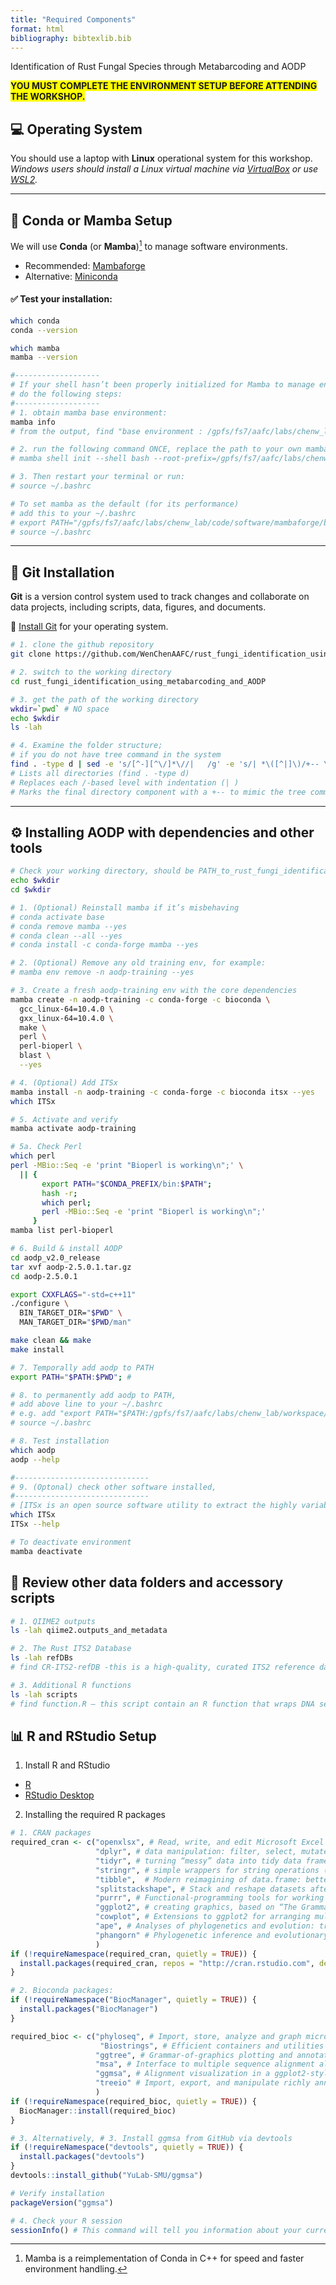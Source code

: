 ```yaml
---
title: "Required Components"
format: html
bibliography: bibtexlib.bib
---
```


::: custom-header-title
Identification of Rust Fungal Species through Metabarcoding and AODP
:::

[**YOU MUST COMPLETE THE ENVIRONMENT SETUP BEFORE ATTENDING THE WORKSHOP.**]{style="background-color:yellow; font-weight:bold;"}

## 💻 Operating System

You should use a laptop with **Linux** operational system for this workshop.\
*Windows users should install a Linux virtual machine via [VirtualBox](https://www.virtualbox.org/) or use [WSL2](https://learn.microsoft.com/en-us/windows/wsl/install).*

------------------------------------------------------------------------

## 🐍 Conda or Mamba Setup

We will use **Conda** (or **Mamba**)[^1] to manage software environments.

[^1]: Mamba is a reimplementation of Conda in C++ for speed and faster environment handling.

-   Recommended: [Mambaforge](https://github.com/conda-forge/miniforge#mambaforge){target="_blank"}
-   Alternative: [Miniconda](https://docs.conda.io/en/latest/miniconda.html){target="_blank"}

#### ✅ Test your installation:

::: bashblock
```bash
which conda
conda --version

which mamba
mamba --version

#-------------------
# If your shell hasn’t been properly initialized for Mamba to manage environments like conda activate does.
# do the following steps:
#-------------------
# 1. obtain mamba base environment: 
mamba info
# from the output, find "base environment : /gpfs/fs7/aafc/labs/chenw_lab/code/software/mambaforge"

# 2. run the following command ONCE, replace the path to your own mamba base environment
# mamba shell init --shell bash --root-prefix=/gpfs/fs7/aafc/labs/chenw_lab/code/software/mambaforge

# 3. Then restart your terminal or run:
# source ~/.bashrc 

# To set mamba as the default (for its performance)
# add this to your ~/.bashrc
# export PATH="/gpfs/fs7/aafc/labs/chenw_lab/code/software/mambaforge/bin:$PATH"
# source ~/.bashrc

```
:::

------------------------------------------------------------------------

## 🔧 Git Installation

**Git** is a version control system used to track changes and collaborate on data projects, including scripts, data, figures, and documents.

📌 [Install Git](http://happygitwithr.com/install-git.html){target="_blank"} for your operating system.

::: bashblock
```bash

# 1. clone the github repository
git clone https://github.com/WenChenAAFC/rust_fungi_identification_using_metabarcoding_and_AODP.git

# 2. switch to the working directory
cd rust_fungi_identification_using_metabarcoding_and_AODP

# 3. get the path of the working directory
wkdir=`pwd` # NO space
echo $wkdir
ls -lah

# 4. Examine the folder structure;
# if you do not have tree command in the system
find . -type d | sed -e 's/[^-][^\/]*\//|   /g' -e 's/| *\([^|]\)/+-- \1/'
# Lists all directories (find . -type d)
# Replaces each /-based level with indentation (| )
# Marks the final directory component with a +-- to mimic the tree command.

```
:::

------------------------------------------------------------------------

## ⚙️ Installing AODP with dependencies and other tools

::: bashblock
```bash

# Check your working directory, should be PATH_to_rust_fungi_identification_using_metabarcoding_and_AODP
echo $wkdir
cd $wkdir

# 1. (Optional) Reinstall mamba if it’s misbehaving
# conda activate base
# conda remove mamba --yes
# conda clean --all --yes
# conda install -c conda-forge mamba --yes

# 2. (Optional) Remove any old training env, for example:
# mamba env remove -n aodp-training --yes

# 3. Create a fresh aodp-training env with the core dependencies
mamba create -n aodp-training -c conda-forge -c bioconda \
  gcc_linux-64=10.4.0 \
  gxx_linux-64=10.4.0 \
  make \
  perl \
  perl-bioperl \
  blast \
  --yes

# 4. (Optional) Add ITSx
mamba install -n aodp-training -c conda-forge -c bioconda itsx --yes
which ITSx

# 5. Activate and verify
mamba activate aodp-training

# 5a. Check Perl
which perl
perl -MBio::Seq -e 'print "Bioperl is working\n";' \
  || { 
       export PATH="$CONDA_PREFIX/bin:$PATH"; 
       hash -r; 
       which perl; 
       perl -MBio::Seq -e 'print "Bioperl is working\n";' 
     }
mamba list perl-bioperl

# 6. Build & install AODP
cd aodp_v2.0_release
tar xvf aodp-2.5.0.1.tar.gz
cd aodp-2.5.0.1

export CXXFLAGS="-std=c++11"
./configure \
  BIN_TARGET_DIR="$PWD" \
  MAN_TARGET_DIR="$PWD/man"

make clean && make
make install

# 7. Temporally add aodp to PATH
export PATH="$PATH:$PWD"; # 

# 8. to permanently add aodp to PATH,
# add above line to your ~/.bashrc 
# e.g. add "export PATH="$PATH:/gpfs/fs7/aafc/labs/chenw_lab/workspace/chenw/RustIDing_using_metabarcoding_and_AODP/aodp_v2.0_release/aodp-2.5.0.1"
# source ~/.bashrc

# 8. Test installation
which aodp
aodp --help

#------------------------------
# 9. (Optonal) check other software installed, 
#------------------------------
# [ITSx is an open source software utility to extract the highly variable ITS1 and ITS2 subregions from ITS sequences, which is commonly used as a molecular barcode for e.g. fungi.](https://microbiology.se/software/itsx/)
which ITSx
ITSx --help

# To deactivate environment
mamba deactivate

```
:::

## 🧬 Review other data folders and accessory scripts

::: bashblock
```bash

# 1. QIIME2 outputs
ls -lah qiime2.outputs_and_metadata

# 2. The Rust ITS2 Database 
ls -lah refDBs 
# find CR-ITS2-refDB -this is a high-quality, curated ITS2 reference database for cereal rust fungal species or species complexes, compiled by Dr. Sarah Hambleton [@RN3722]

# 3. Additional R functions
ls -lah scripts  
# find function.R — this script contain an R function that wraps DNA sequences in HTML spans with nucleotide-specific colors, and then prints them using the htmltools::HTML() function so Quarto renders it with full color in HTML output.
```
:::

## 📊 R and RStudio Setup

1.  Install R and RStudio

-   [R](http://www.r-project.org){target="_blank"}
-   [RStudio Desktop](https://www.rstudio.com/products/rstudio/download/){target="_blank"}

2.  Installing the required R packages

::: rblock
```r

# 1. CRAN packages
required_cran <- c("openxlsx", # Read, write, and edit Microsoft Excel file
                   "dplyr", # data manipulation: filter, select, mutate, summarize, join, etc.
                   "tidyr", # turning “messy” data into tidy data frames.
                   "stringr", # simple wrappers for string operations (pattern matching, replacement, etc.).
                   "tibble",  # Modern reimagining of data.frame: better printing, stricter checks, etc
                   "splitstackshape", # Stack and reshape datasets after splitting concatenated values
                   "purrr", # Functional-programming tools for working with lists/vectors.
                   "ggplot2", # creating graphics, based on “The Grammar of Graphics.
                   "cowplot", # Extensions to ggplot2 for arranging multiple plots and adding annotations.
                   "ape", # Analyses of phylogenetics and evolution: tree manipulation, plotting, etc
                   "phangorn" # Phylogenetic inference and evolutionary analyses
                   )
if (!requireNamespace(required_cran, quietly = TRUE)) {
  install.packages(required_cran, repos = "http://cran.rstudio.com", dependencies = TRUE)
}

```

```r

# 2. Bioconda packages:
if (!requireNamespace("BiocManager", quietly = TRUE)) {
  install.packages("BiocManager")
}

required_bioc <- c("phyloseq", # Import, store, analyze and graph microbiome census data (OTUs, taxonomy, phylogeny, sample data).
                    "Biostrings", # Efficient containers and utilities for biological sequences (DNA, RNA, AA strings).
                   "ggtree", # Grammar-of-graphics plotting and annotation of phylogenetic trees.
                   "msa", # Interface to multiple sequence alignment algorithms (ClustalW/Omega, MUSCLE) in R.
                   "ggmsa", # Alignment visualization in a ggplot2-style (sequence and tree insets).
                   "treeio" # Import, export, and manipulate richly annotated phylogenetic tree formats (e.g. Newick, Nexus).
                   )
if (!requireNamespace(required_bioc, quietly = TRUE)) {
  BiocManager::install(required_bioc)
}

```

```r

# 3. Alternatively, # 3. Install ggmsa from GitHub via devtools
if (!requireNamespace("devtools", quietly = TRUE)) {
  install.packages("devtools")
}
devtools::install_github("YuLab-SMU/ggmsa")

# Verify installation
packageVersion("ggmsa") 

# 4. Check your R session
sessionInfo() # This command will tell you information about your current R session

```
:::
